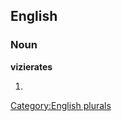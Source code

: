 ==English==

===Noun===
'''vizierates'''

# {{plural of|[[vizierate]]}}

[[Category:English plurals]]